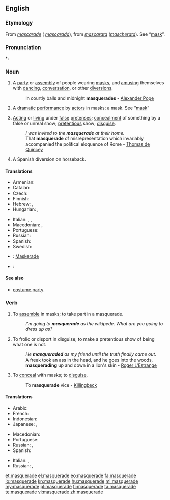 {{wikipedia|dab=masquerade}}
==English==

===Etymology===
From {{etyl|fr|en}} ''[[mascarade]]'' ({{etyl|es|en}} ''[[mascarada]]''), from {{etyl|it|en}} ''[[mascarata]]'' (''[[mascherata]]''). See “[[mask]]”.

===Pronunciation===
*: {{rhymes|eɪd}}

===Noun===
{{en-noun}}

# A [[party]] or [[assembly]] of people wearing [[mask]]s, and [[amusing]] themselves with [[dancing]], [[conversation]], or other [[diversions]].
#: In courtly balls and midnight '''masquerades''' - [[w:Alexander Pope|Alexander Pope]]
# {{context|obsolete|lang=en}} A [[dramatic]] [[performance]] by [[actor]]s in masks; a mask. See “[[mask]]”
# [[acting|Acting]] or [[living]] under [[false]] [[pretense]]s; [[concealment]] of something by a false or unreal show; [[pretentious]] show; [[disguise]].
#: ''I was invited to the '''masquerade''' at their home.''
#: That '''masquerade''' of misrepresentation which invariably accompanied the political eloquence of Rome - [[w:Thomas de Quincey|Thomas de Quincey]]
# A Spanish diversion on horseback.

====Translations====
{{trans-top|party of people wearing masks, and amusing themselves}}
* Armenian: {{t|hy|դիմակահանդես|tr=dimakahandes|sc=Armn}}
* Catalan: {{t+|ca|mascarada|f}}
* Czech: {{t|cs|maškaráda|f}}
* Finnish: {{t+|fi|naamiaiset|p}}
* Hebrew: {{qualifier|formally}} {{t|he|נֶשֶׁף מַסֵּכוֹת|m|tr=nèshef masekhót|sc=Hebr}}, {{qualifier|common}} {{t|he|מסיבת תחפושות|f|tr=mesibàt takhposót|alt=מְסִבַּת תַּחְפֹּשׂוֹת|sc=Hebr}}
* Hungarian: {{t+|hu|maskara}}, {{t+|hu|álarcosbál}}
{{trans-mid}}
* Italian: {{t|it|mascherata|f}}, {{t|it|ballo in maschera|m}}, {{t|it|festa in costume|f}}
* Macedonian: {{t|mk|маскенбал|m|tr=máskenbal}},  {{t|mk|маскарада|f|tr=maskaráda}}
* Portuguese: {{t|pt|baile de máscaras}}
* Russian: {{t+|ru|маскарад|m|tr=maskarád}}
* Spanish: {{t+|es|mascarada|f}}
* Swedish: {{t+|sv|maskerad|c}}
{{trans-bottom}}

{{checktrans-top}}
* {{ttbc|de}}: [[Maskerade]] {{f}}
{{trans-mid}}
* {{ttbc|ga}}: {{t|ga|bréagriocht|m}}
{{trans-bottom}}

====See also====
* [[costume party]]

===Verb===
{{en-verb|masquerades|masquerading|masqueraded}}

# {{context|intransitive|lang=en}} To [[assemble]] in masks; to take part in a masquerade.
#: ''I'm going to '''masquerade''' as the wikipede.  What are you going to dress up as?''
# {{context|intransitive|lang=en}} To frolic or disport in disguise; to make a pretentious show of being what one is not.
#: ''He '''masqueraded''' as my friend until the truth finally came out.''
#: A freak took an ass in the head, and he goes into the woods, '''masquerading''' up and down in a lion's skin - [[w:Roger L'Estrange|Roger L'Estrange]]
# {{context|transitive|lang=en}} To [[conceal]] with masks; to [[disguise]].
#: To '''masquerade''' vice - [[Killingbeck]]

====Translations====
{{trans-top|to conceal with masks}}
* Arabic: {{t|ar|تنكر|tr=}}
* French: {{t+|fr|mascarade|f}}
* Indonesian: {{t+|id|samar|alt=menyamar}}
* Japanese: {{t|ja|成りすます|tr=[[なりすます]], narisumasu|sc=Jpan}}, {{t|ja|装う|tr=[[よそおう]], yosoou|sc=Jpan}}
{{trans-mid}}
* Macedonian: {{t|mk|маскира|tr=maskíra}}
* Portuguese: {{t+|pt|mascarar}}
* Russian: {{t|ru|маскироваться|impf|tr=maskirovátʹsja|sc=Cyrl}}, {{t|ru|замаскироваться|pf|tr=zamaskirovátʹsja|sc=Cyrl}}
* Spanish: {{t|es|masquerada}}
{{trans-bottom}}

{{trans-top|to frolic or disport in disguise}}
{{trans-mid}}
* Italian: {{t|it|spacciarsi}}, {{t|it|travestirsi}}
* Russian: {{t+|ru|переодеваться|impf|tr=pereodevátʹsja|sc=Cyrl}}, {{t+|ru|переодеться|pf|tr=pereodétʹsja|sc=Cyrl}}
{{trans-bottom}}

{{trans-see|disguise}}

[[et:masquerade]]
[[el:masquerade]]
[[eo:masquerade]]
[[fa:masquerade]]
[[io:masquerade]]
[[kn:masquerade]]
[[hu:masquerade]]
[[ml:masquerade]]
[[my:masquerade]]
[[pl:masquerade]]
[[fi:masquerade]]
[[ta:masquerade]]
[[te:masquerade]]
[[vi:masquerade]]
[[zh:masquerade]]